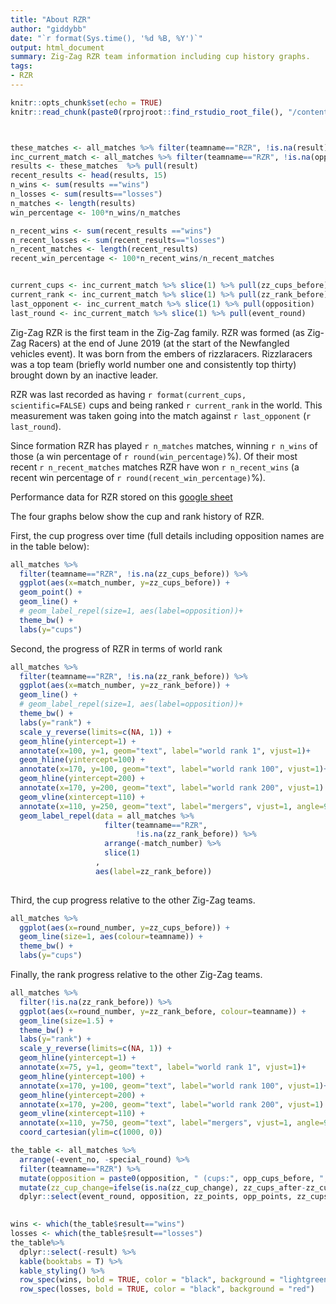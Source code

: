 ```yaml
---
title: "About RZR"
author: "giddybb"
date: "`r format(Sys.time(), '%d %B, %Y')`"
output: html_document
summary: Zig-Zag RZR team information including cup history graphs.
tags:
- RZR
---
```


```r
knitr::opts_chunk$set(echo = TRUE)
knitr::read_chunk(paste0(rprojroot::find_rstudio_root_file(), "/content/project/common_project_code.R"))

```


```r
```


```r

```




```r
these_matches <- all_matches %>% filter(teamname=="RZR", !is.na(result)) %>% arrange(-event_no, -round_number)
inc_current_match <- all_matches %>% filter(teamname=="RZR", !is.na(opposition), !is.na(zz_cups_before), !is.na(zz_rank_before)) %>% arrange(-event_no, -round_number)
results <- these_matches  %>% pull(result) 
recent_results <- head(results, 15)
n_wins <- sum(results =="wins")
n_losses <- sum(results=="losses")
n_matches <- length(results)
win_percentage <- 100*n_wins/n_matches

n_recent_wins <- sum(recent_results =="wins")
n_recent_losses <- sum(recent_results=="losses")
n_recent_matches <- length(recent_results)
recent_win_percentage <- 100*n_recent_wins/n_recent_matches


current_cups <- inc_current_match %>% slice(1) %>% pull(zz_cups_before)
current_rank <- inc_current_match %>% slice(1) %>% pull(zz_rank_before)
last_opponent <- inc_current_match %>% slice(1) %>% pull(opposition)
last_round <- inc_current_match %>% slice(1) %>% pull(event_round)


```

Zig-Zag RZR is the first team in the Zig-Zag family. RZR was formed (as Zig-Zag Racers)  at the end of June 2019 (at the start of the Newfangled vehicles event). It was born from the embers of rizzlaracers. Rizzlaracers was a top team (briefly world number one and consistently top thirty) brought down by an inactive leader.    

RZR  was last recorded as having `r format(current_cups, scientific=FALSE)` cups and being ranked `r current_rank` in the world. This measurement was taken going into the match against `r last_opponent` (`r last_round`).

Since formation RZR has played `r n_matches` matches, winning `r n_wins` of those (a win percentage of `r round(win_percentage)`%). Of their most recent `r n_recent_matches` matches RZR have won `r n_recent_wins` (a recent win percentage of `r round(recent_win_percentage)`%).  

Performance data for RZR stored on this [google sheet](https://docs.google.com/spreadsheets/d/1ftRMXTRL84SO-eedX8EIof8i_5C64qemwskffr8DUXA/edit?usp=sharing)

The four graphs below show the cup and rank history of RZR. 

First, the cup progress over time (full details including opposition names are in the table below):

```r


all_matches %>%
  filter(teamname=="RZR", !is.na(zz_cups_before)) %>%
  ggplot(aes(x=match_number, y=zz_cups_before)) +
  geom_point() +
  geom_line() +
  # geom_label_repel(size=1, aes(label=opposition))+
  theme_bw() +
  labs(y="cups")


```

Second, the progress of RZR in terms of world rank

```r
all_matches %>%
  filter(teamname=="RZR", !is.na(zz_rank_before)) %>%
  ggplot(aes(x=match_number, y=zz_rank_before)) +
  geom_line() +
  # geom_label_repel(size=1, aes(label=opposition))+
  theme_bw() +
  labs(y="rank") +  
  scale_y_reverse(limits=c(NA, 1)) +
  geom_hline(yintercept=1) +
  annotate(x=100, y=1, geom="text", label="world rank 1", vjust=1)+
  geom_hline(yintercept=100) +
  annotate(x=170, y=100, geom="text", label="world rank 100", vjust=1)+
  geom_hline(yintercept=200) +
  annotate(x=170, y=200, geom="text", label="world rank 200", vjust=1) +
  geom_vline(xintercept=110) +
  annotate(x=110, y=250, geom="text", label="mergers", vjust=1, angle=90) +
  geom_label_repel(data = all_matches %>%
                     filter(teamname=="RZR",
                            !is.na(zz_rank_before)) %>%
                     arrange(-match_number) %>%
                     slice(1)
                   ,
                   aes(label=zz_rank_before))
  


```

Third, the cup progress relative to the other Zig-Zag teams. 

```r

all_matches %>%
  ggplot(aes(x=round_number, y=zz_cups_before)) +
  geom_line(size=1, aes(colour=teamname)) +
  theme_bw() +
  labs(y="cups")
```

Finally, the rank progress relative to the other Zig-Zag teams. 

```r

all_matches %>%
  filter(!is.na(zz_rank_before)) %>%
  ggplot(aes(x=round_number, y=zz_rank_before, colour=teamname)) +
  geom_line(size=1.5) +
  theme_bw() +
  labs(y="rank") +  
  scale_y_reverse(limits=c(NA, 1)) +
  geom_hline(yintercept=1) +
  annotate(x=75, y=1, geom="text", label="world rank 1", vjust=1)+
  geom_hline(yintercept=100) +
  annotate(x=170, y=100, geom="text", label="world rank 100", vjust=1)+
  geom_hline(yintercept=200) +
  annotate(x=170, y=200, geom="text", label="world rank 200", vjust=1) +
  geom_vline(xintercept=110) +
  annotate(x=110, y=750, geom="text", label="mergers", vjust=1, angle=90) +
  coord_cartesian(ylim=c(1000, 0))
```


```r
the_table <- all_matches %>%
  arrange(-event_no, -special_round) %>%
  filter(teamname=="RZR") %>%
  mutate(opposition = paste0(opposition, " (cups:", opp_cups_before, "; rank: ", opp_rank_before, ")"))%>%
  mutate(zz_cup_change=ifelse(is.na(zz_cup_change), zz_cups_after-zz_cups_before, zz_cup_change)) %>%
  dplyr::select(event_round, opposition, zz_points, opp_points, zz_cups_before, zz_cup_change, result)
  

wins <- which(the_table$result=="wins")
losses <- which(the_table$result=="losses")
the_table%>%
  dplyr::select(-result) %>%
  kable(booktabs = T) %>%
  kable_styling() %>%
  row_spec(wins, bold = TRUE, color = "black", background = "lightgreen") %>%
  row_spec(losses, bold = TRUE, color = "black", background = "red") 
  
```
